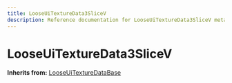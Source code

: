 ```yaml
---
title: LooseUiTextureData3SliceV
description: Reference documentation for LooseUiTextureData3SliceV meta class
---
```



# LooseUiTextureData3SliceV

**Inherits from:** [LooseUiTextureDataBase](/classes/looseuitexturedatabase)

<ClassDetails file="/db/classes/LooseUiTextureData3SliceV.6af163e1261b.json" />
